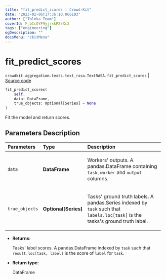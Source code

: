```yaml
---
title: "fit_predict_scores | Crowd-Kit"
date: "2023-02-06T17:36:10.066193"
author: ["Toloka Team"]
coverId: F_bIcOYF9yjrxkPZrXc3
tags: ["engineering"]
ogDescription: ""
docsMenu: "ckitMenu"
---
```


# fit_predict_scores
`crowdkit.aggregation.texts.text_rasa.TextRASA.fit_predict_scores` | [Source code](https://github.com/Toloka/crowd-kit/blob/v1.2.0/crowdkit/aggregation/texts/text_rasa.py#L65)

```python
fit_predict_scores(
    self,
    data: DataFrame,
    true_objects: Optional[Series] = None
)
```

Fit the model and return scores.

## Parameters Description

| Parameters | Type | Description |
| :----------| :----| :-----------|
`data`|**DataFrame**|<p>Workers&#x27; outputs. A pandas.DataFrame containing `task`, `worker` and `output` columns.</p>
`true_objects`|**Optional\[Series\]**|<p>Tasks&#x27; ground truth labels. A pandas.Series indexed by `task` such that `labels.loc[task]` is the tasks&#x27;s ground truth label.</p>

* **Returns:**

  Tasks' label scores.
A pandas.DataFrame indexed by `task` such that `result.loc[task, label]`
is the score of `label` for `task`.

* **Return type:**

  DataFrame